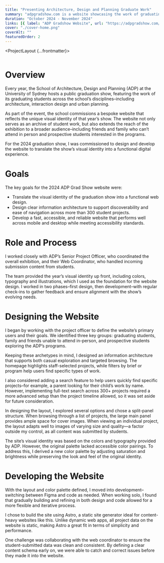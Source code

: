 ```yaml
---
title: "Presenting Architecture, Design and Planning Graduate Work"
summary: "adpgradshow.com is a website showcasing the work of graduating students from the University of Sydney’s School of Architecture, Design and Planning."
duration: "October 2024 - November 2024"
links: [{ label: "ADP Gradshow Website", url: "https://adpgradshow.com/" }]
cover: "./cover-home.png"
coverAlt: ""
featuredOrder: 2
---
```



<ProjectLayout {...frontmatter}>

<Fragment slot="content-header">
  <Bento.Root layout="tokyo6" class="max-w-5xl mx-auto px-6">
    <Bento.Item class="bg-[#F5EAF2] flex justify-center items-center">
      <Image src={tileADeskWork} alt="" class="w-[138px] h-auto" />
    </Bento.Item>
    <Bento.Item class="bg-[#F5EAF2] overflow-clip relative">
      <div class="w-[424px] h-auto absolute top-0 left-0 pl-6 pt-6">
        <Image src={tileBProject} alt="" />
      </div>
    </Bento.Item>
    <Bento.Item class="bg-[#F5EAF2] flex justify-center items-center">
      <Image src={tileCStudents} alt="" class="w-[154px] h-auto" />
    </Bento.Item>
    <Bento.Item class="bg-[#F5EAF2] overflow-clip relative">
      <div class="w-[367px] h-auto absolute top-0 left-0 pl-6 pt-6">
        <Image src={tileDBriefs} alt="" />
      </div>
    </Bento.Item>
    <Bento.Item class="bg-[#F5EAF2] flex justify-center items-center">
      <Image src={tileELogo} alt="" class="w-[210px] h-auto" />
    </Bento.Item>
    <Bento.Item class="bg-[#F5EAF2] overflow-hidden relative @container">
      <div class="w-[521px] h-auto absolute top-0 left-0 pl-6 mt-6 @min-[calc(480px+100px)]:static @min-[calc(480px+100px)]:mx-auto">
        <Image src={tileFHome} alt="" />
      </div>
    </Bento.Item>
  </Bento.Root>
</Fragment>

# Overview

Every year, the School of Architecture, Design and Planning (ADP) at the University of Sydney hosts a public graduation show, featuring the work of its graduating students across the school’s disciplines–including architecture, interaction design and urban planning.

As part of the event, the school commissions a bespoke website that reflects the unique visual identity of that year’s show. The website not only serves as an archive of student work, but also extends the reach of the exhibition to a broader audience–including friends and family who can’t attend in person and prospective students interested in the programs.

For the 2024 graduation show, I was commissioned to design and develop the website to translate the show’s visual identity into a functional digital experience.

# Goals

The key goals for the 2024 ADP Grad Show website were:

- Translate the visual identity of the graduation show into a functional web design.
- Design clear information architecture to support discoverability and ease of navigation across more than 300 student projects.
- Develop a fast, accessible, and reliable website that performs well across mobile and desktop while meeting accessibility standards.

# Role and Process

I worked closely with ADP’s Senior Project Officer, who coordinated the overall exhibition, and their Web Coordinator, who handled incoming submission content from students.

The team provided the year’s visual identity up front, including colors, typography and illustrations, which I used as the foundation for the website design. I worked in two phases–first design, then development–with regular check-ins to gather feedback and ensure alignment with the show’s evolving needs.

# Designing the Website

I began by working with the project officer to define the website’s primary users and their goals. We identified three key groups: graduating students, family and friends unable to attend in-person, and prospective students exploring the ADP’s programs.

Keeping these archetypes in mind, I designed an information architecture that supports both casual exploration and targeted browsing. The homepage highlights staff-selected projects, while filters by brief or program help users find specific types of work.

I also considered adding a search feature to help users quickly find specific projects–for example, a parent looking for their child’s work by name. However, implementing full-text search across 300+ projects required a more advanced setup than the project timeline allowed, so it was set aside for future consideration.

In designing the layout, I explored several options and chose a split-panel structure. When browsing through a list of projects, the large main panel provides ample space for cover images. When viewing an individual project, the layout adapts well to images of varying size and quality—a factor outside my control, as all content was submitted by students.

The site’s visual identity was based on the colors and typography provided by ADP. However, the original palette lacked accessible color pairings. To address this, I derived a new color palette by adjusting saturation and brightness while preserving the look and feel of the original identity.

# Developing the Website

With the layout and color palette defined, I moved into development–switching between Figma and code as needed. When working solo, I found that gradually building and refining in both design and code allowed for a more flexible and iterative process.

I chose to build the site using Astro, a static site generator ideal for content-heavy websites like this. Unlike dynamic web apps, all project data on the website is static, making Astro a great fit in terms of simplicity and performance.

One challenge was collaborating with the web coordinator to ensure the student-submitted data was clean and consistent. By defining a clear content schema early on, we were able to catch and correct issues before they made it into the website.

</ProjectLayout>
